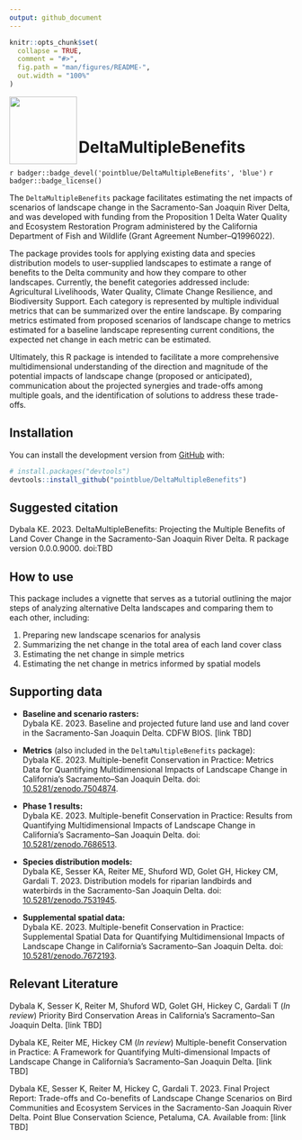 ```yaml
---
output: github_document
---
```


<!-- README.md is generated from README.Rmd. Please edit that file -->

```r
knitr::opts_chunk$set(
  collapse = TRUE,
  comment = "#>",
  fig.path = "man/figures/README-",
  out.width = "100%"
)
```

<img src="images/PB_logo_RGB_Full_Color_cs.jpg" align="left" alt="" width="120" /><br><br>

# DeltaMultipleBenefits

<!-- badges: start -->
`r badger::badge_devel('pointblue/DeltaMultipleBenefits', 'blue')`
`r badger::badge_license()`
<!-- badges: end -->

The `DeltaMultipleBenefits` package facilitates estimating the net impacts of scenarios of landscape change in the Sacramento-San Joaquin River Delta, and was developed with funding from the Proposition 1 Delta Water Quality and Ecosystem Restoration Program administered by the California Department of Fish and Wildlife (Grant Agreement Number–Q1996022). 

The package provides tools for applying existing data and species distribution models to user-supplied landscapes to estimate a range of benefits to the Delta community and how they compare to other landscapes. Currently, the benefit categories addressed include: Agricultural Livelihoods, Water Quality, Climate Change Resilience, and Biodiversity Support. Each category is represented by multiple individual metrics that can be summarized over the entire landscape. By comparing metrics estimated from proposed scenarios of landscape change to metrics estimated for a baseline landscape representing current conditions, the expected net change in each metric can be estimated. 

Ultimately, this R package is intended to facilitate a more comprehensive multidimensional understanding of the direction and magnitude of the potential impacts of landscape change (proposed or anticipated), communication about the projected synergies and trade-offs among multiple goals, and the identification of solutions to address these trade-offs.

## Installation

<!--You can install the released version of DeltaMultipleBenefits from [CRAN](https://CRAN.R-project.org) with:

``` r
install.packages("DeltaMultipleBenefits")
```

And the development version from [GitHub](https://github.com/) with:-->

You can install the development version from [GitHub](https://github.com/) with:

``` r
# install.packages("devtools")
devtools::install_github("pointblue/DeltaMultipleBenefits")
```

## Suggested citation

Dybala KE. 2023. DeltaMultipleBenefits: Projecting the Multiple Benefits of Land Cover Change in the Sacramento-San Joaquin River Delta. R package version 0.0.0.9000. doi:TBD

## How to use

This package includes a vignette that serves as a tutorial outlining the major steps of analyzing alternative Delta landscapes and comparing them to each other, including:  

1. Preparing new landscape scenarios for analysis 
2. Summarizing the net change in the total area of each land cover class
3. Estimating the net change in simple metrics  
4. Estimating the net change in metrics informed by spatial models  

## Supporting data

* **Baseline and scenario rasters:**  
Dybala KE. 2023. Baseline and projected future land use and land cover in the Sacramento-San Joaquin Delta. CDFW BIOS. [link TBD]

* **Metrics** (also included in the `DeltaMultipleBenefits` package):  
Dybala KE. 2023. Multiple-benefit Conservation in Practice: Metrics Data for Quantifying Multidimensional Impacts of Landscape Change in California’s Sacramento–San Joaquin Delta. doi: [10.5281/zenodo.7504874](https://doi.org/10.5281/zenodo.7504874).

* **Phase 1 results:**  
Dybala KE. 2023. Multiple-benefit Conservation in Practice: Results from Quantifying Multidimensional Impacts of Landscape Change in California’s Sacramento–San Joaquin Delta. doi: [10.5281/zenodo.7686513](https://doi.org/10.5281/zenodo.7686513).

* **Species distribution models:**  
Dybala KE, Sesser KA, Reiter ME, Shuford WD, Golet GH, Hickey CM, Gardali T. 2023. Distribution models for riparian landbirds and waterbirds in the Sacramento-San Joaquin Delta. doi: [10.5281/zenodo.7531945](https://doi.org/10.5281/zenodo.7531945).

* **Supplemental spatial data:**  
Dybala KE. 2023. Multiple-benefit Conservation in Practice: Supplemental Spatial Data for Quantifying Multidimensional Impacts of Landscape Change in California’s Sacramento–San Joaquin Delta. doi: [10.5281/zenodo.7672193](https://doi.org/10.5281/zenodo.7672193).


## Relevant Literature

Dybala K, Sesser K, Reiter M, Shuford WD, Golet GH, Hickey C, Gardali T (*In review*) Priority Bird Conservation Areas in California’s Sacramento–San Joaquin Delta. [link TBD]

Dybala KE, Reiter ME, Hickey CM (*In review*) Multiple-benefit Conservation in Practice: A Framework for Quantifying Multi-dimensional Impacts of Landscape Change in California’s Sacramento–San Joaquin Delta. [link TBD]

Dybala KE, Sesser K, Reiter M, Hickey C, Gardali T. 2023. Final Project Report: Trade-offs and Co-benefits of Landscape Change Scenarios on Bird Communities and Ecosystem Services in the Sacramento-San Joaquin River Delta. Point Blue Conservation Science, Petaluma, CA. Available from: [link TBD]
